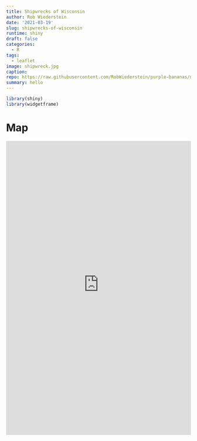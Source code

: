 ```yaml
---
title: Shipwrecks of Wisconsin
author: Rob Wiederstein
date: '2021-03-19'
slug: shipwrecks-of-wisconsin
runtime: shiny
draft: false
categories:
  - R
tags:
  - leaflet
image: shipwreck.jpg
caption: 
repo: https://raw.githubusercontent.com/RobWiederstein/purple-bananas/main/content/post/2021-03-19-shipwrecks-of-wisconsin/index.Rmd
summary: hello
---
```


```r

library(shiny)
library(widgetframe)

```

# Map

<iframe height="800" width="100%" frameborder="no" src="https://rob-wiederstein.shinyapps.io/shipwrecks_wisconsin/"> </iframe>

